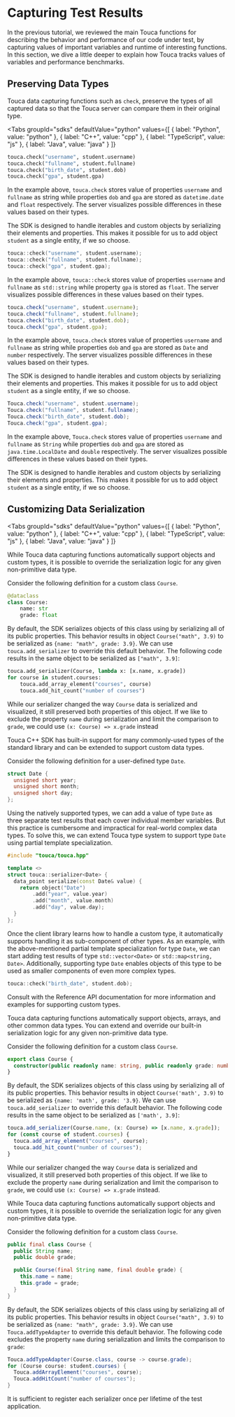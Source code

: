 
# Capturing Test Results

In the previous tutorial, we reviewed the main Touca functions for describing
the behavior and performance of our code under test, by capturing values of
important variables and runtime of interesting functions. In this section, we
dive a little deeper to explain how Touca tracks values of variables and
performance benchmarks.

## Preserving Data Types

Touca data capturing functions such as `check`, preserve the types of all
captured data so that the Touca server can compare them in their original type.

<Tabs
  groupId="sdks"
  defaultValue="python"
  values={[
    { label: "Python", value: "python" },
    { label: "C++", value: "cpp" },
    { label: "TypeScript", value: "js" },
    { label: "Java", value: "java" }
  ]}
>
  <TabItem value="python">

```py
touca.check("username", student.username)
touca.check("fullname", student.fullname)
touca.check("birth_date", student.dob)
touca.check("gpa", student.gpa)
```

In the example above, `touca.check` stores value of properties `username` and
`fullname` as string while properties `dob` and `gpa` are stored as
`datetime.date` and `float` respectively. The server visualizes possible
differences in these values based on their types.

The SDK is designed to handle iterables and custom objects by serializing their
elements and properties. This makes it possible for us to add object `student`
as a single entity, if we so choose.

  </TabItem>
  <TabItem value="cpp">

```cpp
touca::check("username", student.username);
touca::check("fullname", student.fullname);
touca::check("gpa", student.gpa);
```

In the example above, `touca::check` stores value of properties `username` and
`fullname` as `std::string` while property `gpa` is stored as `float`. The
server visualizes possible differences in these values based on their types.

  </TabItem>
  <TabItem value="js">

```ts
touca.check("username", student.username);
touca.check("fullname", student.fullname);
touca.check("birth_date", student.dob);
touca.check("gpa", student.gpa);
```

In the example above, `touca.check` stores value of properties `username` and
`fullname` as string while properties `dob` and `gpa` are stored as `Date` and
`number` respectively. The server visualizes possible differences in these
values based on their types.

The SDK is designed to handle iterables and custom objects by serializing their
elements and properties. This makes it possible for us to add object `student`
as a single entity, if we so choose.

  </TabItem>
  <TabItem value="java">

```java
Touca.check("username", student.username);
Touca.check("fullname", student.fullname);
Touca.check("birth_date", student.dob);
Touca.check("gpa", student.gpa);
```

In the example above, `Touca.check` stores value of properties `username` and
`fullname` as `String` while properties `dob` and `gpa` are stored as
`java.time.LocalDate` and `double` respectively. The server visualizes possible
differences in these values based on their types.

The SDK is designed to handle iterables and custom objects by serializing their
elements and properties. This makes it possible for us to add object `student`
as a single entity, if we so choose.

  </TabItem>
</Tabs>

## Customizing Data Serialization

<Tabs
  groupId="sdks"
  defaultValue="python"
  values={[
    { label: "Python", value: "python" },
    { label: "C++", value: "cpp" },
    { label: "TypeScript", value: "js" },
    { label: "Java", value: "java" }
  ]}
>
  <TabItem value="python">

While Touca data capturing functions automatically support objects and custom
types, it is possible to override the serialization logic for any given
non-primitive data type.

Consider the following definition for a custom class `Course`.

```py
@dataclass
class Course:
    name: str
    grade: float
```

By default, the SDK serializes objects of this class using by serializing all of
its public properties. This behavior results in object `Course("math", 3.9)` to
be serialized as `{name: "math", grade: 3.9}`. We can use `touca.add_serializer`
to override this default behavior. The following code results in the same object
to be serialized as `["math", 3.9]`:

```py
touca.add_serializer(Course, lambda x: [x.name, x.grade])
for course in student.courses:
    touca.add_array_element("courses", course)
    touca.add_hit_count("number of courses")
```

While our serializer changed the way `Course` data is serialized and visualized,
it still preserved both properties of this object. If we like to exclude the
property `name` during serialization and limit the comparison to `grade`, we
could use `(x: Course) => x.grade` instead

  </TabItem>
  <TabItem value="cpp">

Touca C++ SDK has built-in support for many commonly-used types of the standard
library and can be extended to support custom data types.

Consider the following definition for a user-defined type `Date`.

```cpp
struct Date {
  unsigned short year;
  unsigned short month;
  unsigned short day;
};
```

Using the natively supported types, we can add a value of type `Date` as three
separate test results that each cover individual member variables. But this
practice is cumbersome and impractical for real-world complex data types. To
solve this, we can extend Touca type system to support type `Date` using partial
template specialization.

```cpp
#include "touca/touca.hpp"

template <>
struct touca::serializer<Date> {
  data_point serialize(const Date& value) {
    return object("Date")
        .add("year", value.year)
        .add("month", value.month)
        .add("day", value.day);
  }
};
```

Once the client library learns how to handle a custom type, it automatically
supports handling it as sub-component of other types. As an example, with the
above-mentioned partial template specialization for type `Date`, we can start
adding test results of type `std::vector<Date>` or `std::map<string, Date>`.
Additionally, supporting type `Date` enables objects of this type to be used as
smaller components of even more complex types.

```cpp
touca::check("birth_date", student.dob);
```

Consult with the Reference API documentation for more information and examples
for supporting custom types.

  </TabItem>
  <TabItem value="js">

Touca data capturing functions automatically support objects, arrays, and other
common data types. You can extend and override our built-in serialization logic
for any given non-primitive data type.

Consider the following definition for a custom class `Course`.

```ts
export class Course {
  constructor(public readonly name: string, public readonly grade: number) {}
}
```

By default, the SDK serializes objects of this class using by serializing all of
its public properties. This behavior results in object `Course('math', 3.9)` to
be serialized as `{name: 'math', grade: '3.9}`. We can use
`touca.add_serializer` to override this default behavior. The following code
results in the same object to be serialized as `['math', 3.9]`:

```ts
touca.add_serializer(Course.name, (x: Course) => [x.name, x.grade]);
for (const course of student.courses) {
  touca.add_array_element("courses", course);
  touca.add_hit_count("number of courses");
}
```

While our serializer changed the way `Course` data is serialized and visualized,
it still preserved both properties of this object. If we like to exclude the
property `name` during serialization and limit the comparison to `grade`, we
could use `(x: Course) => x.grade` instead.

  </TabItem>
  <TabItem value="java">

While Touca data capturing functions automatically support objects and custom
types, it is possible to override the serialization logic for any given
non-primitive data type.

Consider the following definition for a custom class `Course`.

```java
public final class Course {
  public String name;
  public double grade;

  public Course(final String name, final double grade) {
    this.name = name;
    this.grade = grade;
  }
}
```

By default, the SDK serializes objects of this class using by serializing all of
its public properties. This behavior results in object `Course("math", 3.9)` to
be serialized as `{name: "math", grade: 3.9}`. We can use `Touca.addTypeAdapter`
to override this default behavior. The following code excludes the property
`name` during serialization and limits the comparison to `grade`:

```java
Touca.addTypeAdapter(Course.class, course -> course.grade);
for (Course course: student.courses) {
  Touca.addArrayElement("courses", course);
  Touca.addHitCount("number of courses");
}
```

  </TabItem>
</Tabs>

It is sufficient to register each serializer once per lifetime of the test
application.
